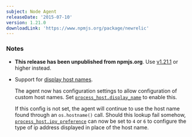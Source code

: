 ```yaml
---
subject: Node Agent
releaseDate: '2015-07-10'
version: 1.21.0
downloadLink: 'https://www.npmjs.org/package/newrelic'
---
```


### Notes

* **This release has been unpublished from npmjs.org**. Use [v1.21.1](/docs/release-notes/agent-release-notes/nodejs-release-notes/node-agent-1211) or higher instead.
* Support for [display host names](/docs/apm/new-relic-apm/maintenance/add-rename-remove-hosts#display_name).

  The agent now has configuration settings to allow configuration of custom host names. Set [`process_host.display_name`](/docs/agents/nodejs-agent/installation-configuration/nodejs-agent-configuration#custom-hostnames-display) to enable this.

  If this config is not set, the agent will continue to use the host name found through an `os.hostname()` call. Should this lookup fail somehow, [`process_host.ipv_preference`](/docs/agents/nodejs-agent/installation-configuration/nodejs-agent-configuration#custom-hostnames-ipv) can now be set to `4` or `6` to configure the type of ip address displayed in place of the host name.
